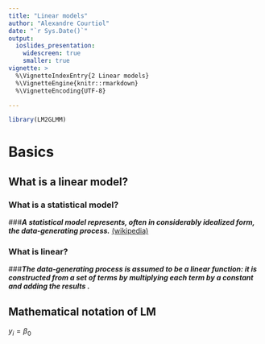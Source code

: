 ```yaml
---
title: "Linear models"
author: "Alexandre Courtiol"
date: "`r Sys.Date()`"
output:
  ioslides_presentation:
    widescreen: true
    smaller: true
vignette: >
  %\VignetteIndexEntry{2 Linear models}
  %\VignetteEngine{knitr::rmarkdown}
  %\VignetteEncoding{UTF-8}

---
```

```r
library(LM2GLMM)
```

# Basics

## What is a linear model?

### What is a statistical model?

###***A statistical model represents, often in considerably idealized form, the data-generating process.*** [(wikipedia)](https://en.wikipedia.org/wiki/Statistical_model)
<br>

### What is linear?

###***The data-generating process is assumed to be a linear function: it is constructed from a set of terms by multiplying each term by a constant and adding the results .***

## Mathematical notation of LM

$y_{i} = \beta_0$
